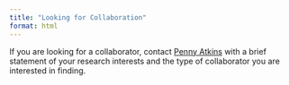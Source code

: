 ```yaml
---
title: "Looking for Collaboration"
format: html
---
```

If you are looking for a collaborator, contact [Penny Atkins](mailto:pennyatkins@hsc.utah.edu?subject=Looking%20for%20Collaborators%20Post) with a brief statement of your research interests and the type of collaborator you are interested in finding. 